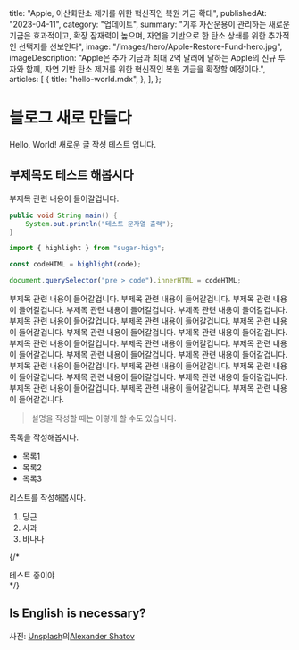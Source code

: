 
  title: "Apple, 이산화탄소 제거를 위한 혁신적인 복원 기금 확대",
  publishedAt: "2023-04-11",
  category: "업데이트",
  summary:
    "기후 자산운용이 관리하는 새로운 기금은 효과적이고, 확장 잠재력이 높으며, 자연을 기반으로 한 탄소 상쇄를 위한 추가적인 선택지를 선보인다",
  image: "/images/hero/Apple-Restore-Fund-hero.jpg",
  imageDescription:
    "Apple은 추가 기금과 최대 2억 달러에 달하는 Apple의 신규 투자와 함께, 자연 기반 탄소 제거를 위한 혁신적인 복원 기금을 확정할 예정이다.",
  articles: [
    {
      title: "hello-world.mdx",
    },
  ],
};

<PostHeader metadata={metadata} slug="apple-news-sample" />

# 블로그 새로 만들다

Hello, World!
새로운 글 작성 테스트 입니다.

## 부제목도 테스트 해봅시다

부제목 관련 내용이 들어갈겁니다.

```java
public void String main() {
    System.out.println("테스트 문자열 출력");
}
```

```javascript
import { highlight } from "sugar-high";

const codeHTML = highlight(code);

document.querySelector("pre > code").innerHTML = codeHTML;
```

부제목 관련 내용이 들어갈겁니다.
부제목 관련 내용이 들어갈겁니다.
부제목 관련 내용이 들어갈겁니다.
부제목 관련 내용이 들어갈겁니다.
부제목 관련 내용이 들어갈겁니다.
부제목 관련 내용이 들어갈겁니다.
부제목 관련 내용이 들어갈겁니다.
부제목 관련 내용이 들어갈겁니다.
부제목 관련 내용이 들어갈겁니다.
부제목 관련 내용이 들어갈겁니다.
부제목 관련 내용이 들어갈겁니다.
부제목 관련 내용이 들어갈겁니다.
부제목 관련 내용이 들어갈겁니다.
부제목 관련 내용이 들어갈겁니다.
부제목 관련 내용이 들어갈겁니다.
부제목 관련 내용이 들어갈겁니다.
부제목 관련 내용이 들어갈겁니다.
부제목 관련 내용이 들어갈겁니다.
부제목 관련 내용이 들어갈겁니다.
부제목 관련 내용이 들어갈겁니다.
부제목 관련 내용이 들어갈겁니다.
부제목 관련 내용이 들어갈겁니다.
부제목 관련 내용이 들어갈겁니다.

> 설명을 작성할 때는 이렇게 할 수도 있습니다.

목록을 작성해봅시다.

- 목록1
- 목록2
- 목록3

리스트를 작성해봅시다.

1. 당근
2. 사과
3. 바나나

{/* <Aside>테스트 중이야</Aside> */}

## Is English is necessary?

사진: <a href="https://unsplash.com/ko/%EC%82%AC%EC%A7%84/DHl49oyrn7Y?utm_source=unsplash&utm_medium=referral&utm_content=creditCopyText">Unsplash</a>의<a href="https://unsplash.com/@alexbemore?utm_source=unsplash&utm_medium=referral&utm_content=creditCopyText">Alexander Shatov</a>
